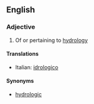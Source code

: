 ==English==

===Adjective===
{{en-adj|-}}

# Of or pertaining to [[hydrology]]

====Translations====
{{top}}
*Italian: [[idrologico]]
{{mid}}

{{bottom}}

====Synonyms====
*[[hydrologic]]